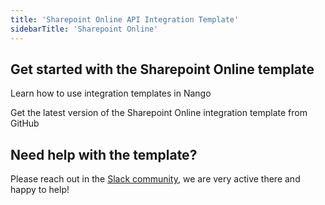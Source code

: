 ```yaml
---
title: 'Sharepoint Online API Integration Template'
sidebarTitle: 'Sharepoint Online'
---
```


## Get started with the Sharepoint Online template

<Card title="How to use integration templates"
      href="/understand/concepts/templates"
      icon="book-open">
    Learn how to use integration templates in Nango
</Card>

<Card title="Get the Sharepoint Online template"
      href="https://github.com/NangoHQ/integration-templates/tree/main/integrations/sharepoint-online"
      icon="github">
    Get the latest version of the Sharepoint Online integration template from GitHub
</Card>

## Need help with the template?
Please reach out in the [Slack community](https://nango.dev/slack), we are very active there and happy to help!